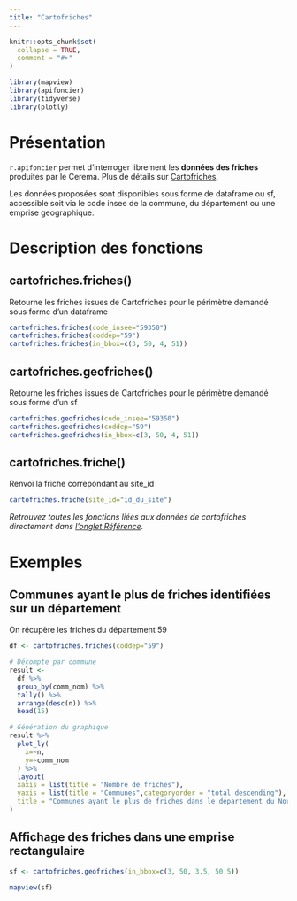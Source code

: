 ```yaml
---
title: "Cartofriches"
---
```


```r
knitr::opts_chunk$set(
  collapse = TRUE,
  comment = "#>"
)
```

```r
library(mapview)
library(apifoncier)
library(tidyverse)
library(plotly)
```

# Présentation

`r.apifoncier` permet d’interroger librement les **données des friches** produites par le Cerema. Plus de détails sur [Cartofriches](https://cartofriches.cerema.fr/).

Les données proposées sont disponibles sous forme de dataframe ou sf, accessible soit via le code insee de la commune, du département ou une emprise geographique.

# Description des fonctions

## cartofriches.friches()

Retourne les friches issues de Cartofriches pour le périmètre demandé sous forme d’un dataframe

```r
cartofriches.friches(code_insee="59350")
cartofriches.friches(coddep="59")
cartofriches.friches(in_bbox=c(3, 50, 4, 51))
```


## cartofriches.geofriches()

Retourne les friches issues de Cartofriches pour le périmètre demandé sous forme d’un sf

```r
cartofriches.geofriches(code_insee="59350")
cartofriches.geofriches(coddep="59")
cartofriches.geofriches(in_bbox=c(3, 50, 4, 51))
```

## cartofriches.friche()

Renvoi la friche correpondant au site_id

```r
cartofriches.friche(site_id="id_du_site")
```

_Retrouvez toutes les fonctions liées aux données de cartofriches directement dans [l'onglet Référence](https://rcadot.github.io/r.apifoncier/reference/index.html#cartofriches)._


# Exemples

## Communes ayant le plus de friches identifiées sur un département

On récupère les friches du département 59

```r
df <- cartofriches.friches(coddep="59")
```

```r
# Décompte par commune
result <-
  df %>% 
  group_by(comm_nom) %>% 
  tally() %>% 
  arrange(desc(n)) %>% 
  head(15)

# Génération du graphique
result %>% 
  plot_ly(
    x=~n,
    y=~comm_nom
  ) %>% 
  layout(
  xaxis = list(title = "Nombre de friches"),
  yaxis = list(title = "Communes",categoryorder = "total descending"),
  title = "Communes ayant le plus de friches dans le département du Nord"
)
```

## Affichage des friches dans une emprise rectangulaire

```r
sf <- cartofriches.geofriches(in_bbox=c(3, 50, 3.5, 50.5))

mapview(sf)
```

